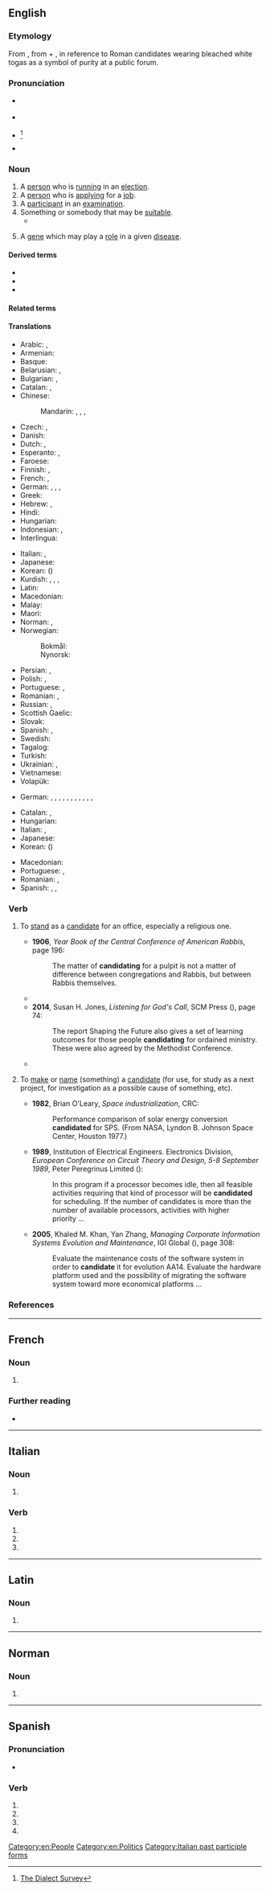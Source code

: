 {{also|candidaté}}
==English==

===Etymology===
From {{etyl|la|en}} {{m|la|candidātus||a person who is standing for public office}}, from {{m|la|candidus||dazzling white, shining, clear}} + {{m|la|-ātus||pos=an adjectival suffix}}, in reference to Roman candidates wearing bleached white togas as a symbol of purity at a public forum.

===Pronunciation===
* {{a|UK}} {{IPA|en|/ˈkæn.dɪdət/}}
* {{a|US}} {{IPA|en|/ˈkæn.dɪ.deɪt/|/ˈkæn.dɪ.dɪt/}}
* {{a|US|colloquially}} {{IPA|en|/ˈkæn.ɪ.dɪt/|/ˈkæn.ɪ.deɪt/}}<ref name="dialect">[http://www4.uwm.edu/FLL/linguistics/dialect/staticmaps/q_32.html The Dialect Survey]</ref><!--which shows that this is not confined to any region-->
* {{audio|en|En-us-candidate.ogg|Audio (US)}}

===Noun===
{{en-noun}}

# A [[person]] who is [[run]]ning in an [[election]].
# A [[person]] who is [[apply]]ing for a [[job]].
# A [[participant]] in an [[examination]].
# Something or somebody that may be [[suitable]].
#* {{quote-journal|en|year=2013|month=May-June|author=Kevin Heng
|title=[http://www.americanscientist.org/issues/pub/2013/3/why-does-nature-form-exoplanets-easily Why Does Nature Form Exoplanets Easily?]
|volume=101|issue=3|page=184|magazine={{w|American Scientist}}
|passage=In the past two years, NASA’s Kepler Space Telescope has located nearly 3,000 exoplanet '''candidates''' ranging from sub-Earth-sized minions to gas giants that dwarf our own Jupiter.}}
# {{lb|en|genetics}} A [[gene]] which may play a [[role]] in a given [[disease]].

====Derived terms====
* {{l|en|candidacy}}
* {{l|en|Manchurian candidate}}
* {{l|en|release candidate}}

====Related terms====
{{rel4|en
|candelabrum
|candela
|candid
|candle
|candlepower
|candlestick
|chandler
|chandlery
}}

====Translations====
{{trans-top|person running in an election}}
* Arabic: {{t|ar|مُرَشَّح|m}}, {{t|ar|مُرَشَّحَة|f}}
* Armenian: {{t+|hy|թեկնածու}}
* Basque: {{t|eu|kandidatu}}
* Belarusian: {{t|be|кандыда́т|m|sc=Cyrl}}, {{t|be|кандыда́тка|f|sc=Cyrl}}
* Bulgarian: {{t+|bg|кандида́т|m}}, {{t|bg|кандида́тка|f}}
* Catalan: {{t+|ca|candidat|m}}, {{t+|ca|candidata|f}}
* Chinese:
*: Mandarin: {{t+|cmn|候選人|sc=Hani}}, {{t+|cmn|候选人|tr=hòuxuǎnrén|sc=Hani}}, {{t+|cmn|候補|sc=Hani}}, {{t+|cmn|候补|tr=hòubǔ|sc=Hani}}
* Czech: {{t+|cs|kandidát|m}}, {{t+|cs|kandidátka|f}}
* Danish: {{t|da|kandidat|c}}
* Dutch: {{t+|nl|kandidaat|m}}, {{t+|nl|kandidate|f}}
* Esperanto: {{t|eo|kandidato}}, {{t|eo|kandidatino}} {{qualifier|female}}
* Faroese: {{t|fo|valevni|n}}
* Finnish: {{t+|fi|ehdokas}}, {{t+|fi|kandidaatti}}
* French: {{t+|fr|candidat|m}}, {{t+|fr|candidate|f}}
* German: {{t+|de|Kandidat|m}}, {{t+|de|Kandidatin|f}}, {{t|de|Wahlbewerber|m}}, {{t|de|Wahlbewerberin|f}}
* Greek: {{t+|el|υποψήφιος|m}}
* Hebrew: {{t|he|מועמד|m|tr=mo'amad|alt=מועמד \ מָעֳמָד}}, {{t|he|מועמדת|f|tr=mu'amedet|sc=Hebr}}
* Hindi: {{t|hi|उम्मीदवार|m|sc=Deva}}
* Hungarian: {{t+|hu|induló}}
* Indonesian: {{t+|id|kandidat}}, {{t+|id|calon}}
* Interlingua: {{t|ia|candidato}}
{{trans-mid}}
* Italian: {{t+|it|candidato}}, {{t+|it|candidata|f}}
* Japanese: {{t+|ja|候補者|tr=こうほしゃ, kōhosha}}
* Korean: {{t+|ko|후보자}} ({{t+|ko|候補者}})
* Kurdish: {{t+|ku|berbijar}}, {{t+|ku|namzet}}, {{t+|ku|berendam}}, {{t+|ku|kandîdat}}
* Latin: {{t|la|candidatus|m}}
* Macedonian: {{t|mk|кандида́т|m}}
* Malay: {{t|ms|calon}}
* Maori: {{t|mi|kaiwhakauru}}
* Norman: {{t|nrf|candidat|m}}, {{t|nrf|candidate|f}}
* Norwegian:
*: Bokmål: {{t|nb|kandidat|m}}
*: Nynorsk: {{t|nn|kandidat|m}}
* Persian: {{t+|fa|کاندیدا|tr=kândidâ|sc=fa-Arab}}, {{t+|fa|نامزد|tr=nâmzad|sc=fa-Arab}}
* Polish: {{t+|pl|kandydat|m-pr}}, {{t+|pl|kandydatka|f}}
* Portuguese: {{t+|pt|candidato|m}}, {{t|pt|candidata|f}}
* Romanian: {{t+|ro|candidat|m}}, {{t+|ro|candidată|f}}
* Russian: {{t+|ru|кандида́т|m}}, {{t+|ru|кандида́тка|f}}
* Scottish Gaelic: {{t|gd|tagraiche|m}}
* Slovak: {{t|sk|kandidát|m}}
* Spanish: {{t+|es|candidato|m}}, {{t+|es|candidata|f}}
* Swedish: {{t+|sv|kandidat|c}}
* Tagalog: {{t|tl|halangad}}
* Turkish: {{t+|tr|aday}}
* Ukrainian: {{t+|uk|кандида́т|m|sc=Cyrl}}, {{t|uk|кандида́тка|f|sc=Cyrl}}
* Vietnamese: {{t|vi|ứng cử viên}}
* Volapük: {{t+|vo|steifädan}}
{{trans-bottom}}

{{trans-top|person who is applying for a job}}
* German: {{t+|de|Bewerber|m}}, {{t+|de|Bewerberin|f}}, {{t|de|Stellenbewerber|m}}, {{t|de|Stellenbewerberin|f}}, {{t+|de|Anwärter|m}}, {{t+|de|Anwärterin|f}}, {{t|de|Stellenanwärter|m}}, {{t|de|Stellenanwärterin|f}}, {{t+|de|Kandidat|m}}, {{t+|de|Kandidatin|f}}, {{t|de|Jobkandidat|m}}, {{t|de|Jobkandidatin|f}}
{{trans-mid}}
{{trans-bottom}}

{{trans-top|participant in an examination}}
* Catalan: {{t+|ca|candidat|m}}, {{t+|ca|candidata|f}}
* Hungarian: {{t+|hu|jelölt}}
* Italian: {{t+|it|candidato}}, {{t+|it|candidata|f}}
* Japanese: {{t+|ja|受験生|tr=じゅけんせい, jukensei|sc=Jpan}}
* Korean: {{t+|ko|수험생}} ({{t+|ko|受驗生}})
{{trans-mid}}
* Macedonian: {{t|mk|кандида́т|m}}
* Portuguese: {{t+|pt|candidato|m}}, {{t|pt|candidata|f}}
* Romanian: {{t+|ro|candidat|m}}, {{t+|ro|candidată|f}}
* Spanish: {{t+|es|candidato|m}}, {{t+|es|candidata|f}}, {{t|es|participante|m|f}}
{{trans-bottom}}

===Verb===
{{en-verb|candidat|es}}

# {{lb|en|uncommon}} To [[stand]] as a [[#Noun|candidate]] for an office, especially a religious one.
#* '''1906''', ''Year Book of the Central Conference of American Rabbis'', page 196:
#*: The matter of '''candidating''' for a pulpit is not a matter of difference between congregations and Rabbis, but between Rabbis themselves.
#* {{quote-book|en|year=1917|author=William Harvey Allen|title=Universal Training for Citizenship and Public Service|page=154|passage=Furthermore, the fact that a school principal has only been in a large school six weeks does not prevent his '''candidating''' for principal of a larger school with larger salary.}}
#* '''2014''', Susan H. Jones, ''Listening for God's Call'', SCM Press ({{ISBN|9780334044123}}), page 74:
#*: The report Shaping the Future also gives a set of learning outcomes for those people '''candidating''' for ordained ministry. These were also agreed by the Methodist Conference.
#* {{seemoreCites|en|candidated}}
# {{lb|en|nonstandard|chiefly|in jargon and|_|NNES}} To [[make]] or [[name]] (something) a [[#Noun|candidate]] (for use, for study as a next project, for investigation as a possible cause of something, etc).
#* '''1982''', Brian O'Leary, ''Space industrialization'', CRC:
#*: Performance comparison of solar energy conversion '''candidated''' for SPS. (From  NASA, Lyndon B. Johnson Space Center, Houston 1977.)
#* '''1989''', Institution of Electrical Engineers. Electronics Division, ''European Conference on Circuit Theory and Design, 5-8 September 1989'', Peter Peregrinus Limited ({{ISBN|9780852963838}}):
#*: In this program if a processor becomes idle, then all feasible activities requiring that kind of processor will be '''candidated''' for scheduling. If the number of candidates is more than the number of available processors, activities with higher priority&nbsp;...
#* '''2005''', Khaled M. Khan, Yan Zhang, ''Managing Corporate Information Systems Evolution and Maintenance'', IGI Global ({{ISBN|9781591403685}}), page 308:
#*: Evaluate the maintenance costs of the software system in order to '''candidate''' it for evolution AA14. Evaluate the hardware platform used and the possibility of migrating the software system toward more economical platforms&nbsp;...

===References===
<references/>

[[Category:en:People]]
[[Category:en:Politics]]

----

==French==

===Noun===
{{fr-noun|f}}

# {{feminine noun of|fr|candidat}}

===Further reading===
* {{R:TLFi}}

----

==Italian==

===Noun===
{{head|it|noun plural form|g=f}}

# {{plural of|it|candidata}}

===Verb===
{{head|it|verb form}}

# {{inflection of|it|candidare||2|p|pres|indc}}
# {{inflection of|it|candidare||2|p|impr}}
# {{feminine plural of|it|candidato}}

[[Category:Italian past participle forms]]

----

==Latin==

===Noun===
{{la-noun-form|candidāte}}

# {{inflection of|la|candidātus||voc|s}}

----

==Norman==

===Noun===
{{nrf-noun|f}}

# {{feminine noun of|nrf|candidat}}

----

==Spanish==

===Pronunciation===
* {{es-IPA}}

===Verb===
{{head|es|verb form}}

# {{es-verb form of|candidatar|ending=-ar|mood=subjunctive|tense=present|number=s|person=1}}
# {{es-verb form of|candidatar|ending=-ar|mood=subjunctive|tense=present|number=s|person=2|formal=y}}
# {{es-verb form of|candidatar|ending=-ar|mood=subjunctive|tense=present|number=s|person=3}}
# {{es-verb form of|candidatar|ending=-ar|mood=imperative|number=s|person=2|formal=y|sense=affirmative}}
